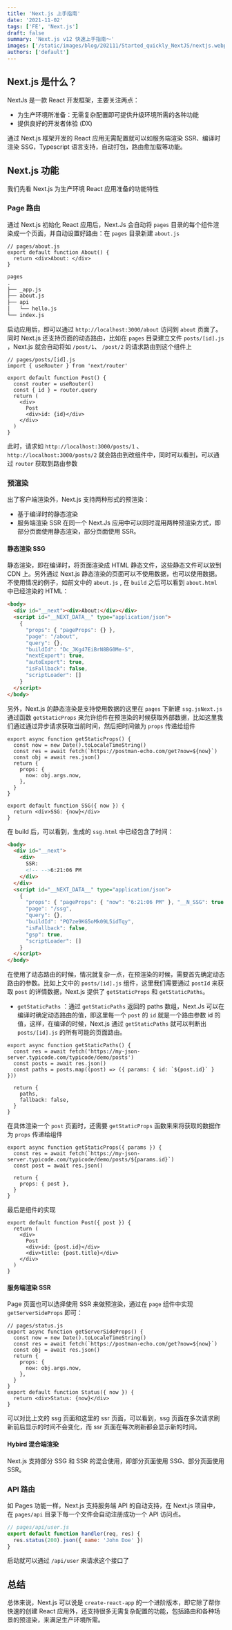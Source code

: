 ```yaml
---
title: 'Next.js 上手指南'
date: '2021-11-02'
tags: ['FE', 'Next.js']
draft: false
summary: 'Next.js v12 快速上手指南～'
images: ['/static/images/blog/202111/Started_quickly_NextJS/nextjs.webp']
authors: ['default']
---
```


## Next.js 是什么？

NextJs 是一款 React 开发框架，主要关注两点：

- 为生产环境所准备：无需复杂配置即可提供升级环境所需的各种功能
- 提供良好的开发者体验 (DX)

通过 Next.js 框架开发的 React 应用无需配置就可以如服务端渲染 SSR、编译时渲染 SSG，Typescript 语言支持，自动打包，路由愈加载等功能。

## Next.js 功能

我们先看 Next.js 为生产环境 React 应用准备的功能特性

### Page 路由

通过 Next.js 初始化 React 应用后，Next.Js 会自动将 `pages` 目录的每个组件渲染成一个页面，并自动设置好路由：在 `pages` 目录新建 `about.js`

```tsx showLineNumbers
// pages/about.js
export default function About() {
  return <div>About: </div>
}
```

```txt
pages
.
├── _app.js
├── about.js
├── api
│   └── hello.js
└── index.js
```

启动应用后，即可以通过 `http://localhost:3000/about` 访问到 `about` 页面了。​
同时 Next.js 还支持页面的动态路由，比如在 `pages` 目录建立文件 `posts/[id].js` ，Next.js 就会自动将如 `/post/1`、 `/post/2` 的请求路由到这个组件上

```tsx showLineNumbers
// pages/posts/[id].js
import { useRouter } from 'next/router'

export default function Post() {
  const router = useRouter()
  const { id } = router.query
  return (
    <div>
      Post
      <div>id: {id}</div>
    </div>
  )
}
```

此时，请求如 `http://localhost:3000/posts/1` 、` http://localhost:3000/posts/2` 就会路由到改组件中，同时可以看到，可以通过 `router` 获取到路由参数

### 预渲染

出了客户端渲染外，Next.js 支持两种形式的预渲染：

- 基于编译时的静态渲染
- 服务端渲染 SSR
  在同一个 Next.Js 应用中可以同时混用两种预渲染方式，即部分页面使用静态渲染，部分页面使用 SSR。

#### 静态渲染 SSG

静态渲染，即在编译时，将页面渲染成 HTML 静态文件，这些静态文件可以放到 CDN 上。另外通过 Next.js 静态渲染的页面可以不使用数据，也可以使用数据。不使用情况的例子，如前文中的 `about.js` , 在 `build` 之后可以看到 `about.html` 中已经渲染的 HTML：

```html showLineNumbers
<body>
  <div id="__next"><div>About:</div></div>
  <script id="__NEXT_DATA__" type="application/json">
    {
      "props": { "pageProps": {} },
      "page": "/about",
      "query": {},
      "buildId": "Dc_JKg47EiBrN8BG0Me-S",
      "nextExport": true,
      "autoExport": true,
      "isFallback": false,
      "scriptLoader": []
    }
  </script>
</body>
```

另外，Next.js 的静态渲染是支持使用数据的这里在 `pages` 下新建 `ssg.jsNext.js` 通过函数 `getStaticProps` 来允许组件在预渲染的时候获取外部数据，比如这里我们通过通过异步请求获取当前时间，然后把时间做为 `props` 传递给组件

```tsx showLineNumbers
export async function getStaticProps() {
  const now = new Date().toLocaleTimeString()
  const res = await fetch(`https://postman-echo.com/get?now=${now}`)
  const obj = await res.json()
  return {
    props: {
      now: obj.args.now,
    },
  }
}

export default function SSG({ now }) {
  return <div>SSG: {now}</div>
}
```

在 build 后，可以看到，生成的 `ssg.html` 中已经包含了时间：

```html showLineNumbers
<body>
  <div id="__next">
    <div>
      SSR:
      <!-- -->6:21:06 PM
    </div>
  </div>
  <script id="__NEXT_DATA__" type="application/json">
    {
      "props": { "pageProps": { "now": "6:21:06 PM" }, "__N_SSG": true },
      "page": "/ssg",
      "query": {},
      "buildId": "PQ7ze9KG5oMk09L5idTqy",
      "isFallback": false,
      "gsp": true,
      "scriptLoader": []
    }
  </script>
</body>
```

在使用了动态路由的时候，情况就复杂一点，在预渲染的时候，需要首先确定动态路由的参数。比如上文中的 `posts/[id].js` 组件，这里我们需要通过 `postId` 来获取 `post` 的详情数据，Next.js 提供了 `getStaticProps` 和 `getStaticPaths`。

- `getStaticPaths` ：通过 `getStaticPaths` 返回的 paths 数组，Next.Js 可以在编译时确定动态路由的值，即这里每一个 `post` 的 `id` 就是一个路由参数 id 的值，这样，在编译的时候，Next.js 通过 `getStaticPaths` 就可以判断出 `posts/[id].js` 的所有可能的页面路由。

```tsx showLineNumbers
export async function getStaticPaths() {
  const res = await fetch('https://my-json-server.typicode.com/typicode/demo/posts')
  const posts = await res.json()
  const paths = posts.map((post) => ({ params: { id: `${post.id}` } }))

  return {
    paths,
    fallback: false,
  }
}
```

在具体渲染一个 `post` 页面时，还需要 `getStaticProps` 函数来来将获取的数据作为 `props` 传递给组件

```tsx showLineNumbers
export async function getStaticProps({ params }) {
  const res = await fetch(`https://my-json-server.typicode.com/typicode/demo/posts/${params.id}`)
  const post = await res.json()

  return {
    props: { post },
  }
}
```

最后是组件的实现

```tsx showLineNumbers
export default function Post({ post }) {
  return (
    <div>
      Post
      <div>id: {post.id}</div>
      <div>title: {post.title}</div>
    </div>
  )
}
```

#### 服务端渲染 SSR

Page 页面也可以选择使用 SSR 来做预渲染，通过在 `page` 组件中实现 `getServerSideProps` 即可：

```tsx showLineNumbers
// pages/status.js
export async function getServerSideProps() {
  const now = new Date().toLocaleTimeString()
  const res = await fetch(`https://postman-echo.com/get?now=${now}`)
  const obj = await res.json()
  return {
    props: {
      now: obj.args.now,
    },
  }
}
export default function Status({ now }) {
  return <div>Status: {now}</div>
}
```

可以对比上文的 ssg 页面和这里的 ssr 页面，可以看到，ssg 页面在多次请求刷新前后显示的时间不会变化，而 ssr 页面在每次刷新都会显示新的时间。

#### Hybird 混合端渲染

Next.js 支持部分 SSG 和 SSR 的混合使用，即部分页面使用 SSG、部分页面使用 SSR。

### API 路由

如 Pages 功能一样，Next.js 支持服务端 API 的自动支持，在 Next.js 项目中，在 `pages/api` 目录下每一个文件会自动注册成功一个 API 访问点。

```js showLineNumbers
// pages/api/user.js
export default function handler(req, res) {
  res.status(200).json({ name: 'John Doe' })
}
```

启动就可以通过 `/api/user` 来请求这个接口了

## 总结

总体来说，Next.js 可以说是 `create-react-app` 的一个进阶版本，即它除了帮你快速的创建 React 应用外，还支持很多无需复杂配置的功能，包括路由和各种场景的预渲染，来满足生产环境所需。
